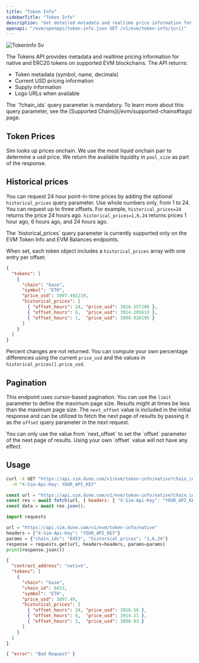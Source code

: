 ```yaml
---
title: "Token Info"
sidebarTitle: "Token Info"
description: "Get detailed metadata and realtime price information for any native asset or ERC20 token including symbol, name, decimals, supply information, USD pricing, and logo URLs."
openapi: "/evm/openapi/token-info.json GET /v1/evm/token-info/{uri}"
---
```



![Tokeninfo Sv](/images/tokeninfo.svg)

The Tokens API provides metadata and realtime pricing information for native and ERC20 tokens on supported EVM blockchains. The API returns:

- Token metadata (symbol, name, decimals)
- Current USD pricing information
- Supply information
- Logo URLs when available

<Note>
  The `?chain_ids` query parameter is mandatory.
  To learn more about this query parameter, see the [Supported Chains](/evm/supported-chains#tags) page.
</Note>

<SupportedChains endpoint="token_info" />

## Token Prices

Sim looks up prices onchain. We use the most liquid onchain pair to determine a usd price. We return the available liquidity in `pool_size` as part of the response.

## Historical prices

You can request 24 hour point-in-time prices by adding the optional `historical_prices` query parameter. Use whole numbers only, from 1 to 24. You can request up to three offsets. For example, `historical_prices=24` returns the price 24 hours ago. `historical_prices=1,6,24` returns prices 1 hour ago, 6 hours ago, and 24 hours ago.

<Note>
  The `historical_prices` query parameter is currently supported only on the EVM Token Info and EVM Balances endpoints.
</Note>

When set, each token object includes a `historical_prices` array with one entry per offset:

```json
{
  "tokens": [
    {
      "chain": "base",
      "symbol": "ETH",
      "price_usd": 3897.492219,
      "historical_prices": [
        { "offset_hours": 24, "price_usd": 3816.557286 },
        { "offset_hours": 6,  "price_usd": 3914.205613 },
        { "offset_hours": 1,  "price_usd": 3898.926195 }
      ]
    }
  ]
}
```

Percent changes are not returned. You can compute your own percentage differences using the current `price_usd` and the values in `historical_prices[].price_usd`.

## Pagination

This endpoint uses cursor-based pagination. You can use the `limit` parameter to define the maximum page size.
Results might at times be less than the maximum page size.
The `next_offset` value is included in the initial response and can be utilized to fetch the next page of results by passing it as the `offset` query parameter in the next request.

<Warning>
  You can only use the value from `next_offset` to set the `offset` parameter of the next page of results. Using your own `offset` value will not have any effect.
</Warning>

## Usage

<RequestExample>

```bash cURL
curl -X GET "https://api.sim.dune.com/v1/evm/token-info/native?chain_ids=8453&historical_prices=1,6,24" \
  -H "X-Sim-Api-Key: YOUR_API_KEY"
```

```javascript JavaScript
const url = "https://api.sim.dune.com/v1/evm/token-info/native?chain_ids=8453&historical_prices=1,6,24";
const res = await fetch(url, { headers: { "X-Sim-Api-Key": "YOUR_API_KEY" } });
const data = await res.json();
```

```python Python
import requests

url = "https://api.sim.dune.com/v1/evm/token-info/native"
headers = {"X-Sim-Api-Key": "YOUR_API_KEY"}
params = {"chain_ids": "8453", "historical_prices": "1,6,24"}
response = requests.get(url, headers=headers, params=params)
print(response.json())
```

</RequestExample>

<ResponseExample>

```json 200
{
  "contract_address": "native",
  "tokens": [
    {
      "chain": "base",
      "chain_id": 8453,
      "symbol": "ETH",
      "price_usd": 3897.49,
      "historical_prices": [
        { "offset_hours": 24, "price_usd": 3816.56 },
        { "offset_hours": 6,  "price_usd": 3914.21 },
        { "offset_hours": 1,  "price_usd": 3898.93 }
      ]
    }
  ]
}
```

```json 400
{ "error": "Bad Request" }
```

</ResponseExample>
